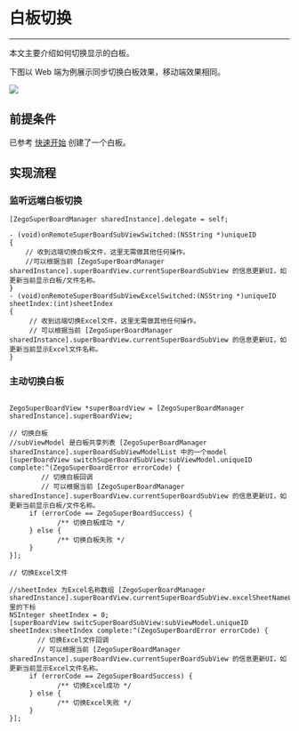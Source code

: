 # 白板切换

- - -

本文主要介绍如何切换显示的白板。

下图以 Web 端为例展示同步切换白板效果，移动端效果相同。

<Frame width="512" height="auto" caption=""><img src="https://storage.zego.im/sdk-doc/Pics/WhiteboardView/switch.gif" /></Frame>

## 前提条件

已参考 [快速开始](../Quick%20Start/create%20white%20board.mdx) 创建了一个白板。

## 实现流程

### 监听远端白板切换
```objc
[ZegoSuperBoardManager sharedInstance].delegate = self;

- (void)onRemoteSuperBoardSubViewSwitched:(NSString *)uniqueID
{
    // 收到远端切换白板文件，这里无需做其他任何操作。 
    //可以根据当前 [ZegoSuperBoardManager sharedInstance].superBoardView.currentSuperBoardSubView 的信息更新UI，如更新当前显示白板/文件名称。
}
- (void)onRemoteSuperBoardSubViewExcelSwitched:(NSString *)uniqueID sheetIndex:(int)sheetIndex
{
     // 收到远端切换Excel文件，这里无需做其他任何操作。 
     // 可以根据当前 [ZegoSuperBoardManager sharedInstance].superBoardView.currentSuperBoardSubView 的信息更新UI，如更新当前显示Excel文件名称。
}
```

### 主动切换白板
```objc

ZegoSuperBoardView *superBoardView = [ZegoSuperBoardManager sharedInstance].superBoardView;

// 切换白板
//subViewModel 是白板共享列表 [ZegoSuperBoardManager sharedInstance].superBoardSubViewModelList 中的一个model
[superBoardView switchSuperBoardSubView:subViewModel.uniqueID complete:^(ZegoSuperBoardError errorCode) {
        // 切换白板回调
        // 可以根据当前 [ZegoSuperBoardManager sharedInstance].superBoardView.currentSuperBoardSubView 的信息更新UI，如更新当前显示白板/文件名称。
     if (errorCode == ZegoSuperBoardSuccess) {
            /** 切换白板成功 */
     } else {
            /** 切换白板失败 */
     } 
}];

// 切换Excel文件

//sheetIndex 为Excel名称数组 [ZegoSuperBoardManager sharedInstance].superBoardView.currentSuperBoardSubView.excelSheetNameList 里的下标
NSInteger sheetIndex = 0; 
[superBoardView switcSuperBoardSubView:subViewModel.uniqueID sheetIndex:sheetIndex complete:^(ZegoSuperBoardError errorCode) {
       // 切换Excel文件回调
       // 可以根据当前 [ZegoSuperBoardManager sharedInstance].superBoardView.currentSuperBoardSubView 的信息更新UI，如更新当前显示Excel文件名称。
     if (errorCode == ZegoSuperBoardSuccess) {
            /** 切换Excel成功 */
     } else {
            /** 切换Excel失败 */
     } 
}];
```

